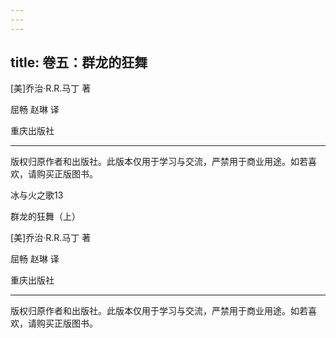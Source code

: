 ```yaml
---
---
---
```

title: 卷五：群龙的狂舞
---



[美]乔治·R.R.马丁 著

屈畅 赵琳 译

重庆出版社



* * *





版权归原作者和出版社。此版本仅用于学习与交流，严禁用于商业用途。如若喜欢，请购买正版图书。





冰与火之歌13

群龙的狂舞（上）

[美]乔治·R.R.马丁 著

屈畅 赵琳 译

重庆出版社



* * *





版权归原作者和出版社。此版本仅用于学习与交流，严禁用于商业用途。如若喜欢，请购买正版图书。